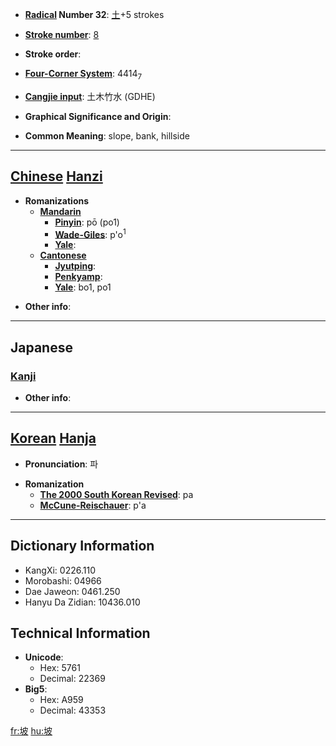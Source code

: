 * '''[[Wiktionary:Chinese radical index| Radical]] Number 32''': [[Wiktionary:Chinese radical index 土|土]]+5 strokes

* '''[[Wiktionary:Chinese total strokes index|Stroke number]]''': [[Wiktionary:Chinese total strokes index 8|8]]

* '''Stroke order''': 

* '''[[Wiktionary:Chinese four corner index|Four-Corner System]]''': 4414<sub>7</sub>

* '''[[Wiktionary:Chinese Cangjie index|Cangjie input]]''': 土木竹水 (GDHE)

* '''Graphical Significance and Origin''': 

* '''Common Meaning''': slope, bank, hillside

----

== [[Chinese]] [[Hanzi]] ==

* '''Romanizations'''
** '''[[Mandarin]]'''
*** '''[[Pinyin]]''': pō (po1)
*** '''[[Wade-Giles]]''': p'o<sup>1</sup>
*** '''[[Yale]]''': 
** '''[[Cantonese]]'''
*** '''[[Jyutping]]''':
*** '''[[Penkyamp]]''': 
*** '''[[Yale]]''': bo1, po1

* '''Other info''': 

----

==Japanese==
===[[Kanji]]===
{{kanji|on readings=[[は]] (ha), [[ひ]] (hi)|kun readings=[[つつみ]] (tsutsumi)}}

* '''Other info''':  

----

== [[Korean]] [[Hanja]] ==

* '''Pronunciation''': 파

* '''Romanization'''
** '''[[The 2000 South Korean Revised Romanization|The 2000 South Korean Revised]]''': pa
** '''[[McCune-Reischauer]]''': p'a

----

== Dictionary Information ==

* KangXi: 0226.110
* Morobashi: 04966
* Dae Jaweon: 0461.250
* Hanyu Da Zidian: 10436.010

== Technical Information ==

* '''Unicode''':
** Hex: 5761
** Decimal: 22369
* '''Big5''':
** Hex: A959
** Decimal: 43353

[[fr:坡]]
[[hu:坡]]